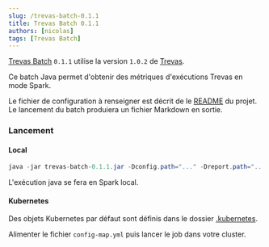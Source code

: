 ```yaml
---
slug: /trevas-batch-0.1.1
title: Trevas Batch 0.1.1
authors: [nicolas]
tags: [Trevas Batch]
---
```



[Trevas Batch](https://github.com/Making-Sense-Info/Trevas-Batch) `0.1.1` utilise la version `1.0.2` de [Trevas](https://github.com/InseeFr/Trevas).

Ce batch Java permet d'obtenir des métriques d'exécutions Trevas en mode Spark.

Le fichier de configuration à renseigner est décrit de le [README](https://github.com/Making-Sense-Info/Trevas-Batch/tree/main#readme) du projet.
Le lancement du batch produiera un fichier Markdown en sortie.

### Lancement

#### Local

```java
java -jar trevas-batch-0.1.1.jar -Dconfig.path="..." -Dreport.path="..."
```

L'exécution java se fera en Spark local.

#### Kubernetes

Des objets Kubernetes par défaut sont définis dans le dossier [.kubernetes](https://github.com/Making-Sense-Info/Trevas-Batch/tree/main/.kubernetes).

Alimenter le fichier `config-map.yml` puis lancer le job dans votre cluster.
